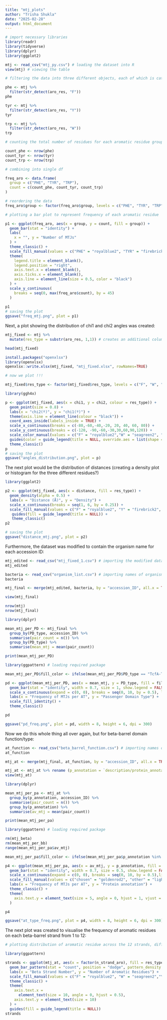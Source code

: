 ```yaml
---
title: "mtj_plots"
author: "Trisha Shukla"
date: "2025-02-28"
output: html_document
---
```


```r
# import necessary libraries 
library(readr)
library(tidyverse)
library(dplyr)
library(ggplot2)
```

```r
mtj <- read_csv("mtj_py.csv") # loading the dataset into R
view(mtj) # viewing the table 
```

```r
# filtering the data into three different objects, each of which is categorised based on one aromatic residue in aro_res (phenylalanine, tyrosine, tryptophan)

phe <- mtj %>% 
  filter(str_detect(aro_res, "F"))
phe

tyr <- mtj %>% 
  filter(str_detect(aro_res, "Y"))
tyr

trp <- mtj %>% 
  filter(str_detect(aro_res, "W"))
trp

```

```r
# counting the total number of residues for each aromatic residue group (F, Y, W) 

count_phe <- nrow(phe)
count_tyr <- nrow(tyr)
count_trp <- nrow(trp)

# combining into single df 

freq_aro <- data.frame(
  group = c("PHE", "TYR", "TRP"), 
  count = c(count_phe, count_tyr, count_trp)
)

# reordering the data 
freq_aro$group <- factor(freq_aro$group, levels = c("PHE", "TYR", "TRP"))

# plotting a bar plot to represent frequency of each aromatic residue 

p1 <- ggplot(freq_aro, aes(x = group, y = count, fill = group)) + 
  geom_bar(stat = "identity") + 
  labs(
    x = "", y = "Number of MTJs"
  ) + 
  theme_classic() + 
  scale_fill_manual(values = c("PHE" = "royalblue2", "TYR" = "firebrick2", "TRP" = "seagreen2")) + 
  theme(
    legend.title = element_blank(), 
    legend.position = "right", 
    axis.text.x = element_blank(), 
    axis.ticks.x = element_blank(), 
    axis.line = element_line(size = 0.5, color = "black")
  ) + 
  scale_y_continuous(
    breaks = seq(0, max(freq_aro$count), by = 45)
  )
  
p1 
# saving the plot 
ggsave("freq_mtj.png", plot = p1)
```

Next, a plot showing the distribution of chi1 and chi2 angles was created: 

```r
mtj_fixed <- mtj %>% 
  mutate(res_type = substr(aro_res, 1,1)) # creates an additional column with residue type listed specifically as F, W, or Y. 

head(mtj_fixed) 

install.packages("openxlsx")
library(openxlsx)
openxlsx::write.xlsx(mtj_fixed, "mtj_fixed.xlsx", rowNames=TRUE)
```

```r
# now we plot !!! 

mtj_fixed$res_type <- factor(mtj_fixed$res_type, levels = c("F", "W", "Y"))

library(ggh4x)

p <- ggplot(mtj_fixed, aes(x = chi1, y = chi2, colour = res_type)) +
  geom_point(size = 0.8) +
  labs(x = "chi2(º)", y = "chi1(º)") +
  theme(axis.line = element_line(colour = "black")) +
  coord_axes_inside(labels_inside = TRUE) + 
  scale_x_continuous(breaks = c(-80,-60,-40,-20, 20, 40, 60, 80)) + 
  scale_y_continuous(breaks = c(-120, -90,-60,-30,30,60,90,120)) +
  scale_color_manual(values = c("F" = "royalblue2","W" = "seagreen2", "Y" = "firebrick2")) + 
  guides(color = guide_legend(title = NULL, override.aes = list(shape = 16, size = 4))) + 
  theme_classic()
p
# saving the plot 
ggsave("angles_distribution.png", plot = p)
```

The next plot would be the distribution of distances (creating a density plot or histogram for the three different residues?)

```r
library(ggplot2)

p2 <- ggplot(mtj_fixed, aes(x = distance, fill = res_type)) + 
  geom_density(alpha = 0.5) + 
  labs(x = "Distance (Å)", y = "Density") + 
  scale_x_continuous(breaks = seq(1, 6, by = 0.25)) +
  scale_fill_manual(values = c("F" = "royalblue2", "Y" = "firebrick2", "W" = "seagreen2")) + 
   guides(fill = guide_legend(title = NULL)) + 
   theme_classic() 
p2

# saving the plot 
ggsave("distance_mtj.png", plot = p2)
```
Furthermore, the dataset was modified to contain the organism name for each accession ID: 

```r
mtj_edited <- read_csv("mtj_fixed_1.csv") # importing the modified dataset containing passenger domain type for each ID
mtj_edited
```
```r
bacteria <- read_csv("organism_list.csv") # importing names of organisms associated with each ID
bacteria
```

```r
mtj_final <- merge(mtj_edited, bacteria, by = "accession_ID", all.x = TRUE) # merges mtj_edited with bacteria based on accession ID 

view(mtj_final)
```

```r
nrow(mtj)
nrow(mtj_final)
```
```r
library(dplyr)

mean_mtj_per_PD <- mtj_final %>% 
  group_by(PD_type, accession_ID) %>%
  summarise(pair_count = n()) %>%
  group_by(PD_type) %>%
  summarise(mean_mtj = mean(pair_count))

print(mean_mtj_per_PD)
```
```r
library(ggpattern) # loading required package

mean_mtj_per_PD$fill_color <- ifelse(mean_mtj_per_PD$PD_type == "TcfA-TynE", "goldenrod2", "lightgray")

pd <- ggplot(mean_mtj_per_PD, aes(x = mean_mtj, y = PD_type, fill = fill_color)) + 
  geom_bar(stat = "identity", width = 0.7, size = 1, show.legend = FALSE, color = "black") +
  scale_x_continuous(expand = c(0, 0), breaks = seq(0, 10, by = 0.5), limits = c(0, 10), labels = function(x) ifelse(x %% 1 == 0, as.character(x), paste0(x))) +
  labs(x = "Frequency of MTJs per AT", y = "Passenger Domain Type") + 
  scale_fill_identity() +
  theme_classic() 

pd

ggsave("pd_freq.png", plot = pd, width = 8, height = 6, dpi = 300)
```

Now we do this whole thing all over again, but for beta-barrel domain function/type: 

```r
at_function <- read_csv("beta_barrel_function.csv") # importing names of organisms associated with each ID
at_function

mtj_at <- merge(mtj_final, at_function, by = "accession_ID", all.x = TRUE) 

mtj_at <- mtj_at %>% rename (p_annotation = `description/protein_annotation`)
view(mtj_at)
```

```r
library(dplyr)

mean_mtj_per_pa <- mtj_at %>% 
  group_by(p_annotation, accession_ID) %>%
  summarise(pair_count = n()) %>%
  group_by(p_annotation) %>%
  summarise(av_mtj = mean(pair_count))

print(mean_mtj_per_pa)
```

```r
library(ggpattern) # loading required package

rm(mtj_beta)
rm(mean_mtj_per_bb)
range(mean_mtj_per_pa$av_mtj)
```

```r

mean_mtj_per_pa$fill_color <- ifelse(mean_mtj_per_pa$p_annotation %in% c("autotransporter YapB", "autotransporter adhesin EhaB"), "chosen", "other")

p4 <- ggplot(mean_mtj_per_pa, aes(x = av_mtj, y = p_annotation, fill = fill_color)) + 
  geom_bar(stat = "identity", width = 0.7, size = 0.5, show.legend = FALSE, color = "black") +
  scale_x_continuous(expand = c(0, 0), breaks = seq(0, 10, by = 0.5),limits = c(0, 10), labels = function(x) ifelse(x %% 1 == 0, as.character(x), paste0(x))) +
  scale_fill_manual(values = c("chosen" = "goldenrod2", "other" = "lightgray")) +
  labs(x = "Frequency of MTJs per AT", y = "Protein annotation") + 
  theme_classic() + 
  theme(
    axis.text.y = element_text(size = 5, angle = 0, hjust = 1, vjust = 0.5, margin = margin(r = 5)) # Add margin to y-axis text
  )

p4

ggsave("at_type_freq.png", plot = p4, width = 8, height = 6, dpi = 300)
```

The next plot was created to visualise the frequency of aromatic residues on each beta-barrel strand from 1 to 12: 

```r
# plotting distribution of aromatic residue across the 12 strands, differentiated based on type of residue 

library(ggpattern)

strands <- ggplot(mtj_at, aes(x = factor(n_strand_aro), fill = res_type)) + 
  geom_bar_pattern(stat = "count", position = "dodge", pattern_density = 0.1, pattern_fill = "white", width = 0.7, color = "black", size = 0.5) + 
  labs(x = "Beta Strand Number", y = "Number of Aromatic Residues") + 
  scale_fill_manual(values = c("F" = "royalblue2", "W" = "seagreen2","Y" = "firebrick2")) + 
  theme_classic() + 
  theme(
    axis.text.x = 
      element_text(size = 10, angle = 0, hjust = 0.5), 
    axis.text.y = element_text(size = 10)
  ) + 
  guides(fill = guide_legend(title = NULL))
strands
```













